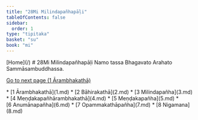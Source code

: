 ```yaml
---
title: "28Mi Milindapañhapāḷi"
tableOfContents: false
sidebar:
  order: 1
type: "tipitaka"
basket: "su"
book: "mi"
---
```



<Paragraph type="center" book="mi">
[Home](/)
</Paragraph>

<Paragraph type="center" book="mi">
# 28Mi Milindapañhapāḷi
</Paragraph>

<Paragraph number="1" type="center" book="mi">
Namo tassa Bhagavato Arahato Sammāsambuddhassa.

[Go to next page (1 Ārambhakathā)](1.md)



</Paragraph>

<TableOfContents book="mi" section="28">
* [1 Ārambhakathā](1.md)
* [2 Bāhirakathā](2.md)
* [3 Milindapañha](3.md)
* [4 Meṇḍakapañhārambhakathā](4.md)
* [5 Meṇḍakapañha](5.md)
* [6 Anumānapañha](6.md)
* [7 Opammakathāpañha](7.md)
* [8 Nigamana](8.md)
</TableOfContents>
